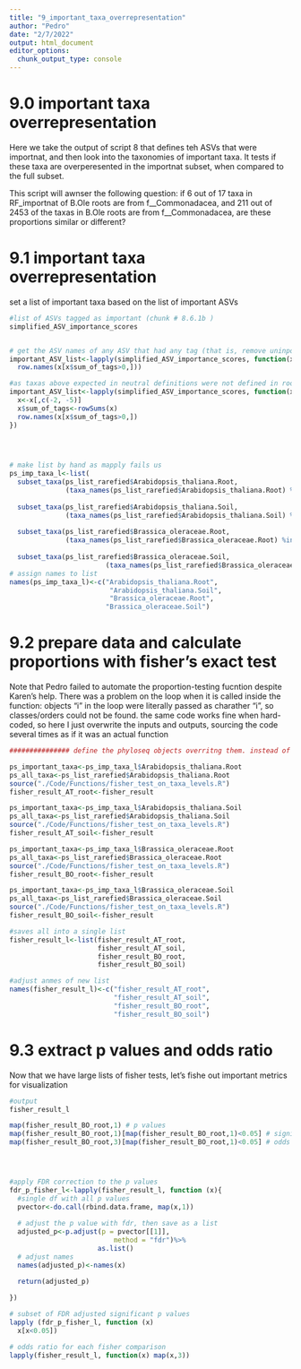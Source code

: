 ```yaml
---
title: "9_important_taxa_overrepresentation"
author: "Pedro"
date: "2/7/2022"
output: html_document
editor_options: 
  chunk_output_type: console
---
```



# 9.0 important taxa overrepresentation
Here we take the output of script 8 that defines teh ASVs that were importnat, and then look into the taxonomies of important taxa. It tests if  these taxa are overperesented in the importnat subset, when compared to the full subset. 

This script will awnser the following question: if 6 out of 17 taxa in RF_importnat of B.Ole roots are from f__Commonadacea, and 211 out of 2453 of the taxas in B.Ole roots are from f__Commonadacea, are these proportions similar or different?

# 9.1 important taxa overrepresentation
set a list of important taxa based on the list of important ASVs
```r


#list of ASVs tagged as important (chunk # 8.6.1b )
simplified_ASV_importance_scores


# get the ASV names of any ASV that had any tag (that is, remove uninportnat ASVS)
important_ASV_list<-lapply(simplified_ASV_importance_scores, function(x)
  row.names(x[x$sum_of_tags>0,]))

#as taxas above expected in neutral definitions were not defined in root samples but were explored in other figures, let's remove them from this analysis
important_ASV_list<-lapply(simplified_ASV_importance_scores, function(x){
  x<-x[,c(-2, -5)]
  x$sum_of_tags<-rowSums(x)
  row.names(x[x$sum_of_tags>0,])
})
  



# make list by hand as mapply fails us
ps_imp_taxa_l<-list(
  subset_taxa(ps_list_rarefied$Arabidopsis_thaliana.Root, 
              (taxa_names(ps_list_rarefied$Arabidopsis_thaliana.Root) %in% important_ASV_list$Arabidopsis_thaliana.Root)),
  
  subset_taxa(ps_list_rarefied$Arabidopsis_thaliana.Soil, 
              (taxa_names(ps_list_rarefied$Arabidopsis_thaliana.Soil) %in% important_ASV_list$Arabidopsis_thaliana.Soil)),
  
  subset_taxa(ps_list_rarefied$Brassica_oleraceae.Root, 
              (taxa_names(ps_list_rarefied$Brassica_oleraceae.Root) %in% important_ASV_list$Brassica_oleraceae.Root)),
  
  subset_taxa(ps_list_rarefied$Brassica_oleraceae.Soil, 
                        (taxa_names(ps_list_rarefied$Brassica_oleraceae.Soil) %in% important_ASV_list$Brassica_oleraceae.Soil)))
# assign names to list
names(ps_imp_taxa_l)<-c("Arabidopsis_thaliana.Root",
                         "Arabidopsis_thaliana.Soil",
                         "Brassica_oleraceae.Root",
                        "Brassica_oleraceae.Soil")


```




# 9.2 prepare data and calculate proportions with fisher's exact test

Note that Pedro failed to automate the proportion-testing fucntion despite Karen's help. There was a problem on the loop when it is called inside the function: objects "i" in the loop were literally passed as charather "i", so classes/orders could not be found. the same code works fine when hard-coded, so here I just overwrite the inputs and outputs, sourcing the code several times as if it was an actual function 

```r
############### define the phyloseq objects overritng them. instead of copy-pasting the code, I just srouce a script and save the result

ps_important_taxa<-ps_imp_taxa_l$Arabidopsis_thaliana.Root
ps_all_taxa<-ps_list_rarefied$Arabidopsis_thaliana.Root
source("./Code/Functions/fisher_test_on_taxa_levels.R") 
fisher_result_AT_root<-fisher_result

ps_important_taxa<-ps_imp_taxa_l$Arabidopsis_thaliana.Soil
ps_all_taxa<-ps_list_rarefied$Arabidopsis_thaliana.Soil
source("./Code/Functions/fisher_test_on_taxa_levels.R") 
fisher_result_AT_soil<-fisher_result

ps_important_taxa<-ps_imp_taxa_l$Brassica_oleraceae.Root
ps_all_taxa<-ps_list_rarefied$Brassica_oleraceae.Root
source("./Code/Functions/fisher_test_on_taxa_levels.R") 
fisher_result_BO_root<-fisher_result

ps_important_taxa<-ps_imp_taxa_l$Brassica_oleraceae.Soil
ps_all_taxa<-ps_list_rarefied$Brassica_oleraceae.Soil
source("./Code/Functions/fisher_test_on_taxa_levels.R") 
fisher_result_BO_soil<-fisher_result

#saves all into a single list
fisher_result_l<-list(fisher_result_AT_root,
                      fisher_result_AT_soil,
                      fisher_result_BO_root,
                      fisher_result_BO_soil)

#adjust anmes of new list
names(fisher_result_l)<-c("fisher_result_AT_root",
                          "fisher_result_AT_soil",
                          "fisher_result_BO_root",
                          "fisher_result_BO_soil")


```


# 9.3 extract p values and odds ratio
Now that we have large lists of fisher tests, let's fishe out important metrics for visualization
```r
#output
fisher_result_l

map(fisher_result_BO_root,1) # p values
map(fisher_result_BO_root,1)[map(fisher_result_BO_root,1)<0.05] # significant p values 
map(fisher_result_BO_root,3)[map(fisher_result_BO_root,1)<0.05] # odds ration from significat tests




#apply FDR correction to the p values
fdr_p_fisher_l<-lapply(fisher_result_l, function (x){
  #single df with all p values
  pvector<-do.call(rbind.data.frame, map(x,1))
  
  # adjust the p value with fdr, then save as a list
  adjusted_p<-p.adjust(p = pvector[[1]],
                          method = "fdr")%>%
                      as.list()
  # adjust names
  names(adjusted_p)<-names(x)

  return(adjusted_p)
  
})

# subset of FDR adjusted significant p values 
lapply (fdr_p_fisher_l, function (x) 
  x[x<0.05])

# odds ratio for each fisher comparison
lapply(fisher_result_l, function(x) map(x,3))





```

